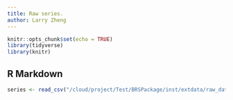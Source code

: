 ```yaml
---
title: Raw series.
author: Larry Zheng
---
```


```r
knitr::opts_chunk$set(echo = TRUE)
library(tidyverse)
library(knitr)
```

## R Markdown



```r
series <- read_csv("/cloud/project/Test/BRSPackage/inst/extdata/raw_data/All_Series.csv")
```